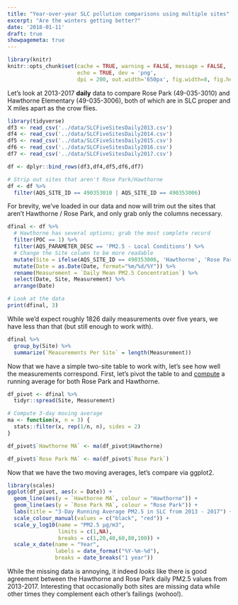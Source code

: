 ```yaml
---
title: "Year-over-year SLC pollution comparisons using multiple sites"
excerpt: "Are the winters getting better?"
date: '2018-01-11'
draft: true
showpagemeta: true
---
```

  
```r
library(knitr)
knitr::opts_chunk$set(cache = TRUE, warning = FALSE, message = FALSE, 
                      echo = TRUE, dev = 'png',
                      dpi = 200, out.width='650px', fig.width=8, fig.height=4)
```

Let's look at 2013-2017 **daily** data to compare Rose Park (49-035-3010) and Hawthorne Elementary (49-035-3006), both of which are in SLC proper and X miles apart as the crow flies.


```r
library(tidyverse)
df3 <- read_csv('../data/SLCFiveSitesDaily2013.csv')
df4 <- read_csv('../data/SLCFiveSitesDaily2014.csv')
df5 <- read_csv('../data/SLCFiveSitesDaily2015.csv')
df6 <- read_csv('../data/SLCFiveSitesDaily2016.csv')
df7 <- read_csv('../data/SLCFiveSitesDaily2017.csv')

df <- dplyr::bind_rows(df3,df4,df5,df6,df7)

# Strip out sites that aren't Rose Park/Hawthorne
df <- df %>%
  filter(AQS_SITE_ID == 490353010 | AQS_SITE_ID == 490353006)
```

For brevity, we've loaded in our data and now will trim out the sites that aren't Hawthorne / Rose Park, and only grab only the columns necessary.

```r
dfinal <- df %>% 
  # Hawthorne has several options; grab the most complete record
  filter(POC == 1) %>%
  filter(AQS_PARAMETER_DESC == 'PM2.5 - Local Conditions') %>%
  # Change the Site column to be more readable
  mutate(Site = ifelse(AQS_SITE_ID == 490353006, 'Hawthorne', 'Rose Park')) %>% 
  mutate(Date = as.Date(Date, format="%m/%d/%Y")) %>%
  rename(Measurement = `Daily Mean PM2.5 Concentration`) %>%
  select(Date, Site, Measurement) %>%
  arrange(Date)

# Look at the data
print(dfinal, 3)
```

While we'd expect roughly 1826 daily measurements over five years, we have less than that (but still enough to work with).

```r
dfinal %>% 
  group_by(Site) %>% 
  summarize(`Measurements Per Site` = length(Measurement))
```

Now that we have a simple two-site table to work with, let's see how well the measurements correspond. First, let's pivot the table to and [compute](https://stackoverflow.com/a/4862334) a running average for both Rose Park and Hawthorne.

```r
df_pivot <- dfinal %>% 
  tidyr::spread(Site, Measurement)

# Compute 3-day moving average
ma <- function(x, n = 3) {
  stats::filter(x, rep(1/n, n), sides = 2)
}

df_pivot$`Hawthorne MA` <- ma(df_pivot$Hawthorne)

df_pivot$`Rose Park MA` <- ma(df_pivot$`Rose Park`)

```


Now that we have the two moving averages, let's compare via ggplot2.

```r
library(scales)
ggplot(df_pivot, aes(x = Date)) +
  geom_line(aes(y = `Hawthorne MA`, colour = "Hawthorne")) +
  geom_line(aes(y = `Rose Park MA`, colour = "Rose Park")) +
  labs(title = "3-Day Running Average PM2.5 in SLC from 2013 - 2017") +
  scale_colour_manual(values = c("black", "red")) +
  scale_y_log10(name = "PM2.5 µg/m3", 
                limits = c(1,NA), 
                breaks = c(1,20,40,60,80,100)) +
  scale_x_date(name = "Year", 
               labels = date_format("%Y-%m-%d"), 
               breaks = date_breaks("1 year"))

```

While the missing data is annoying, it indeed _looks_ like there is good agreement between the Hawthorne and Rose Park daily PM2.5 values from 2013-2017. Interesting that occasionally both sites are missing data while other times they complement each other's failings (wohoo!).